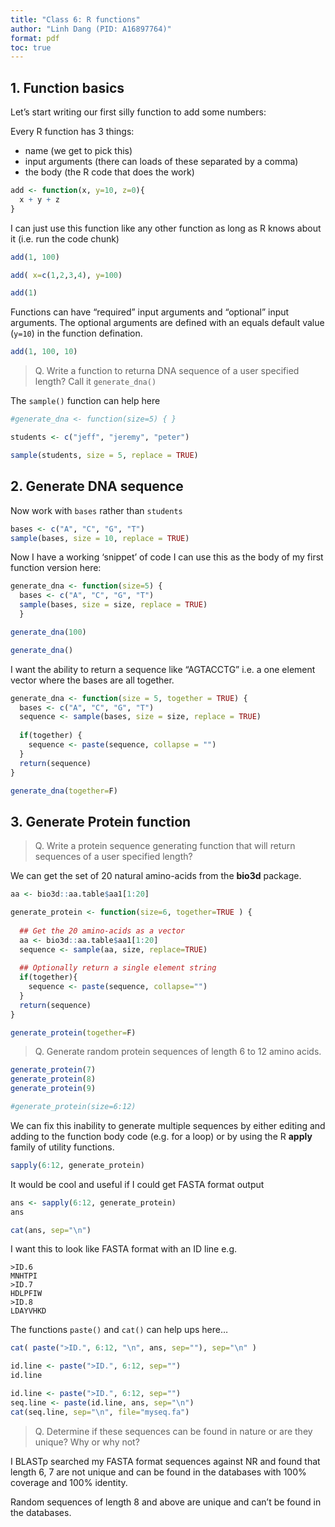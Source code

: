 ```yaml
---
title: "Class 6: R functions"
author: "Linh Dang (PID: A16897764)"
format: pdf
toc: true
---
```


## 1. Function basics

Let's start writing our first silly function to add some numbers:

Every R function has 3 things:

- name (we get to pick this)
- input arguments (there can loads of these separated by a comma)
- the body (the R code that does the work)

```r
add <- function(x, y=10, z=0){
  x + y + z
}
```

I can just use this function like any other function as long as R knows about it (i.e. run the code chunk)

```r
add(1, 100)
```

```r
add( x=c(1,2,3,4), y=100)
```

```r
add(1)
```

Functions can have "required" input arguments and "optional" input arguments. The optional arguments are defined with an equals default value (`y=10`) in the function defination.

```r
add(1, 100, 10)
```

> Q. Write a function to returna DNA sequence of a user specified length? Call it `generate_dna()`

The `sample()` function can help here
```r
#generate_dna <- function(size=5) { }

students <- c("jeff", "jeremy", "peter")

sample(students, size = 5, replace = TRUE)
```

## 2. Generate DNA sequence

Now work with `bases` rather than `students`

```r
bases <- c("A", "C", "G", "T")
sample(bases, size = 10, replace = TRUE)
```

Now I have a working 'snippet' of code I can use this as the body of my first function version here:

```r
generate_dna <- function(size=5) {
  bases <- c("A", "C", "G", "T")
  sample(bases, size = size, replace = TRUE)
  }
```

```r
generate_dna(100)
```

```r
generate_dna()
```

I want the ability to return a sequence like "AGTACCTG" i.e. a one element vector where the bases are all together.

```r
generate_dna <- function(size = 5, together = TRUE) {
  bases <- c("A", "C", "G", "T")
  sequence <- sample(bases, size = size, replace = TRUE)
  
  if(together) {
    sequence <- paste(sequence, collapse = "")
  }
  return(sequence)
}
```

```r
generate_dna(together=F)
```




## 3. Generate Protein function

> Q. Write a protein sequence generating function that will return sequences of a user specified length?

We can get the set of 20 natural amino-acids from the **bio3d** package.

```r
aa <- bio3d::aa.table$aa1[1:20]
```

```r
generate_protein <- function(size=6, together=TRUE ) {
  
  ## Get the 20 amino-acids as a vector
  aa <- bio3d::aa.table$aa1[1:20]
  sequence <- sample(aa, size, replace=TRUE)
  
  ## Optionally return a single element string
  if(together){
    sequence <- paste(sequence, collapse="")
  }
  return(sequence)
}
```

```r
generate_protein(together=F)
```

> Q. Generate random protein sequences of length 6 to 12 amino acids.

```r
generate_protein(7)
generate_protein(8)
generate_protein(9)
```

```r
#generate_protein(size=6:12)
```

We can fix this inability to generate multiple sequences by either editing and adding to the function body code (e.g. for a loop) or by using the R **apply** family of utility functions.


```r
sapply(6:12, generate_protein)
```

It would be cool and useful if I could get FASTA format output

```r
ans <- sapply(6:12, generate_protein)
ans
```

```r
cat(ans, sep="\n")
```

I want this to look like FASTA format with an ID line e.g.

```
>ID.6
MNHTPI
>ID.7
HDLPFIW
>ID.8
LDAYVHKD
```

The functions `paste()` and `cat()` can help ups here...

```r
cat( paste(">ID.", 6:12, "\n", ans, sep=""), sep="\n" )
```

```r
id.line <- paste(">ID.", 6:12, sep="")
id.line
```

```r
id.line <- paste(">ID.", 6:12, sep="")
seq.line <- paste(id.line, ans, sep="\n")
cat(seq.line, sep="\n", file="myseq.fa")
```

> Q. Determine if these sequences can be found in nature or are they unique? Why or why not?

I BLASTp searched my FASTA format sequences against NR and found that length 6, 7 are not unique and can be found in the databases with 100% coverage and 100% identity.

Random sequences of length 8 and above are unique and can't be found in the databases.

